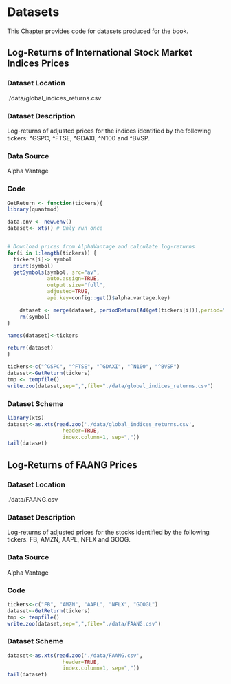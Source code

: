 # Datasets 

This Chapter provides code for datasets produced for the book.

## Log-Returns of International Stock Market Indices Prices {#dt-indices}

### Dataset Location 

./data/global_indices_returns.csv

### Dataset Description 

Log-returns of adjusted prices for the indices identified by the following tickers: ^GSPC, ^FTSE, ^GDAXI, ^N100 and ^BVSP.

### Data Source 

Alpha Vantage

### Code
```r
GetReturn <- function(tickers){
library(quantmod)

data.env <- new.env()
dataset<- xts() # Only run once


# Download prices from AlphaVantage and calculate log-returns
for(i in 1:length(tickers)) {
  tickers[i]-> symbol
  print(symbol)
  getSymbols(symbol, src="av",
             auto.assign=TRUE,
             output.size="full",
             adjusted=TRUE,
             api.key=config::get()$alpha.vantage.key)

    dataset <- merge(dataset, periodReturn(Ad(get(tickers[i])),period="daily", type='log'))
    rm(symbol)
}

names(dataset)<-tickers

return(dataset)
}
```

```r
tickers<-c("^GSPC", "^FTSE", "^GDAXI", "^N100", "^BVSP")
dataset<-GetReturn(tickers)
tmp <- tempfile()
write.zoo(dataset,sep=",",file="./data/global_indices_returns.csv")
```

### Dataset Scheme

```r
library(xts)
dataset<-as.xts(read.zoo('./data/global_indices_returns.csv',
                  header=TRUE,
                  index.column=1, sep=","))
tail(dataset)
```

## Log-Returns of FAANG Prices {#dt-FAANG}

### Dataset Location 

./data/FAANG.csv

### Dataset Description 

Log-returns of adjusted prices for the stocks identified by the following tickers: FB, AMZN, AAPL, NFLX and GOOG.

### Data Source 

Alpha Vantage

### Code
```r
tickers<-c("FB", "AMZN", "AAPL", "NFLX", "GOOGL")
dataset<-GetReturn(tickers)
tmp <- tempfile()
write.zoo(dataset,sep=",",file="./data/FAANG.csv")
```

### Dataset Scheme

```r
dataset<-as.xts(read.zoo('./data/FAANG.csv',
                  header=TRUE,
                  index.column=1, sep=","))
tail(dataset)
```

